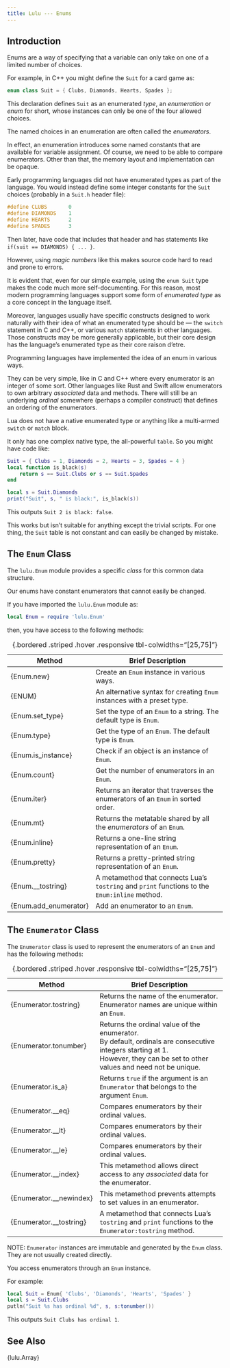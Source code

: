 ```yaml
---
title: Lulu --- Enums
---
```


## Introduction

Enums are a way of specifying that a variable can only take on one of a limited number of choices.

For example, in C++ you might define the `Suit` for a card game as:
```cpp
enum class Suit = { Clubs, Diamonds, Hearts, Spades };
```
This declaration defines `Suit` as an enumerated *type*, an *enumeration* or *enum* for short, whose instances can only be one of the four allowed choices.

The named choices in an enumeration are often called the *enumerators*.

In effect, an enumeration introduces some named constants that are available for variable assignment.
Of course, we need to be able to compare enumerators.
Other than that, the memory layout and implementation can be opaque.

Early programming languages did not have enumerated types as part of the language.
You would instead define some integer constants for the `Suit` choices (probably in a `Suit.h` header file):
```cpp
#define CLUBS       0
#define DIAMONDS    1
#define HEARTS      2
#define SPADES      3
```
Then later, have code that includes that header and has statements like `if(suit == DIAMONDS) { ... }`.

However, using *magic numbers* like this makes source code hard to read and prone to errors.

It is evident that, even for our simple example, using the `enum Suit` type makes the code much more self-documenting.
For this reason, most modern programming languages support some form of *enumerated type* as a core concept in the language itself.

Moreover, languages usually have specific constructs designed to work naturally with their idea of what an enumerated type should be --- the `switch` statement in C and C++, or various `match` statements in other languages.
Those constructs may be more generally applicable, but their core design has the language's enumerated type as their core raison d'etre.

Programming languages have implemented the idea of an enum in various ways.

They can be very simple, like in C and C++ where every enumerator is an integer of some sort.
Other languages like Rust and Swift allow enumerators to own arbitrary *associated* data and methods.
There will still be an underlying *ordinal* somewhere (perhaps a compiler construct) that defines an ordering of the enumerators.

Lua does not have a native enumerated type or anything like a multi-armed `switch` or `match` block.

It only has one complex native type, the all-powerful `table`.
So you might have code like:
```lua
Suit = { Clubs = 1, Diamonds = 2, Hearts = 3, Spades = 4 }
local function is_black(s)
    return s == Suit.Clubs or s == Suit.Spades
end

local s = Suit.Diamonds
print("Suit", s, " is black:", is_black(s))
```
This outputs `Suit 2 is black: false`.

This works but isn't suitable for anything except the trivial scripts.
For one thing, the `Suit` table is not constant and can easily be changed by mistake.

## The `Enum` Class

The `lulu.Enum` module provides a specific *class* for this common data structure.

Our enums have constant enumerators that cannot easily be changed.

If you have imported the `lulu.Enum` module as:
```lua
local Enum = require 'lulu.Enum'
```
then, you have access to the following methods:

Method                     | Brief Description
-------------------------- | ----------------------------------------------------------------------
{Enum.new}                 | Create an `Enum` instance in various ways.
{ENUM}                     | An alternative syntax for creating `Enum` instances with a preset type.
{Enum.set_type}            | Set the type of an `Enum` to a string. The default type is `Enum`.
{Enum.type}                | Get the type of an `Enum`. The default type is `Enum`.
{Enum.is_instance}         | Check if an object is an instance of `Enum`.
{Enum.count}               | Get the number of enumerators in an `Enum`.
{Enum.iter}                | Returns an iterator that traverses the enumerators of an `Enum` in sorted order.
{Enum.mt}                  | Returns the metatable shared by all the *enumerators* of an `Enum`.
{Enum.inline}              | Returns a one-line string representation of an `Enum`.
{Enum.pretty}              | Returns a pretty-printed string representation of an `Enum`.
{Enum.__tostring}          | A metamethod that connects Lua's `tostring` and `print` functions to the `Enum:inline` method.
{Enum.add_enumerator}      | Add an enumerator to an `Enum`.
: {.bordered .striped .hover .responsive tbl-colwidths="[25,75]"}


## The `Enumerator` Class

The `Enumerator` class is used to represent the enumerators of an `Enum` and has the following methods:

Method                     | Brief Description
-------------------------- | ----------------------------------------------------------------------
{Enumerator.tostring}      | Returns the name of the enumerator. <br> Enumerator names are unique within an `Enum`.
{Enumerator.tonumber}      | Returns the ordinal value of the enumerator. <br> By default, ordinals are consecutive integers starting at 1. <br> However, they can be set to other values and need not be unique.
{Enumerator.is_a}          | Returns `true` if the argument is an `Enumerator` that belongs to the argument `Enum`.
{Enumerator.__eq}          | Compares enumerators by their ordinal values.
{Enumerator.__lt}          | Compares enumerators by their ordinal values.
{Enumerator.__le}          | Compares enumerators by their ordinal values.
{Enumerator.__index}       | This metamethod allows direct access to any *associated* data for the enumerator.
{Enumerator.__newindex}    | This metamethod prevents attempts to set values in an enumerator.
{Enumerator.__tostring}    | A metamethod that connects Lua's `tostring` and `print` functions to the `Enumerator:tostring` method.
: {.bordered .striped .hover .responsive tbl-colwidths="[25,75]"}

NOTE: `Enumerator` instances are immutable and generated by the `Enum` class. <br> They are not usually created directly.

You access enumerators through an `Enum` instance.

For example:
```lua
local Suit = Enum{ 'Clubs', 'Diamonds', 'Hearts', 'Spades' }
local s = Suit.Clubs
putln("Suit %s has ordinal %d", s, s:tonumber())
```
This outputs `Suit Clubs has ordinal 1`.

## See Also

{lulu.Array}